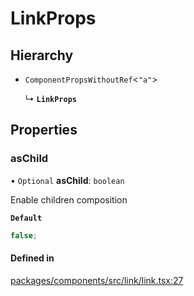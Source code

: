 # LinkProps

## Hierarchy

- `ComponentPropsWithoutRef`\<`"a"`\>

  ↳ **`LinkProps`**

## Properties

### asChild

• `Optional` **asChild**: `boolean`

Enable children composition

**`Default`**

```ts
false;
```

#### Defined in

[packages/components/src/link/link.tsx:27](https://github.com/vtex/shoreline/blob/7e966c5a4/packages/components/src/link/link.tsx#L27)
